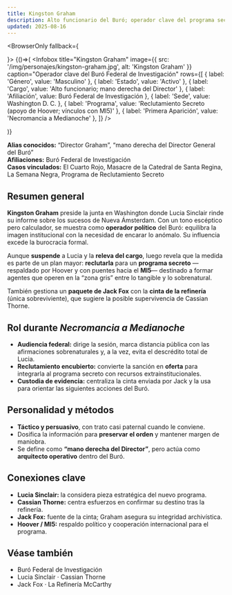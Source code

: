 ```yaml
---
title: Kingston Graham
description: Alto funcionario del Buró; operador clave del programa secreto y reclutador de Lucia Sinclair
updated: 2025-08-16
---
```



<BrowserOnly fallback={<div />}>
{()=>(
  <Infobox
    title="Kingston Graham"
    image={{ src: '/img/personajes/kingston-graham.jpg', alt: 'Kingston Graham' }}
    caption="Operador clave del Buró Federal de Investigación"
    rows={[
      { label: 'Género', value: 'Masculino' },
      { label: 'Estado', value: 'Activo' },
      { label: 'Cargo', value: 'Alto funcionario; mano derecha del Director' },
      { label: 'Afiliación', value: <Link to="/CrSaSo/otros/Bur%C3%B3%20Federal%20de%20Investigaci%C3%B3n">Buró Federal de Investigación</Link> },
      { label: 'Sede', value: <Link to="/CrSaSo/lugares/Washington%20D.%20C.">Washington D. C.</Link> },
      { label: 'Programa', value: 'Reclutamiento Secreto (apoyo de Hoover; vínculos con MI5)' },
      { label: 'Primera Aparición', value: 'Necromancia a Medianoche' },
    ]}
  />


)}
</BrowserOnly>

**Alias conocidos:** “Director Graham”, “mano derecha del Director General del Buró”  
**Afiliaciones:** <Link to="/CrSaSo/otros/Bur%C3%B3%20Federal%20de%20Investigaci%C3%B3n">Buró Federal de Investigación</Link>  
**Casos vinculados:** <Link to="/CrSaSo/eventos/El%20Cuarto%20Rojo">El Cuarto Rojo</Link>, <Link to="/CrSaSo/eventos/La%20Masacre%20de%20la%20Catedral%20de%20Santa%20Regina">Masacre de la Catedral de Santa Regina</Link>, <Link to="/CrSaSo/eventos/La%20Semana%20Negra">La Semana Negra</Link>, Programa de Reclutamiento Secreto

## Resumen general

**Kingston Graham** preside la junta en Washington donde <Link to="/CrSaSo/personajes/Lucia%20Sinclair">Lucia Sinclair</Link> rinde su informe sobre los sucesos de <Link to="/CrSaSo/lugares/Nueva%20%C3%81msterdam">Nueva Ámsterdam</Link>. Con un tono escéptico pero calculador, se muestra como **operador político** del Buró: equilibra la imagen institucional con la necesidad de encarar lo anómalo. Su influencia excede la burocracia formal.

Aunque **suspende** a Lucia y la **releva del cargo**, luego revela que la medida es parte de un plan mayor: **reclutarla** para un **programa secreto** —respaldado por Hoover y con puentes hacia el **MI5**— destinado a formar agentes que operen en la “zona gris” entre lo tangible y lo sobrenatural.

También gestiona un **paquete de <Link to="/CrSaSo/personajes/Jack%20Fox">Jack Fox</Link>** con la **cinta de la refinería** (única sobreviviente), que sugiere la posible supervivencia de <Link to="/CrSaSo/personajes/Cassian%20Thorne">Cassian Thorne</Link>.

## Rol durante _Necromancia a Medianoche_

- **Audiencia federal:** dirige la sesión, marca distancia pública con las afirmaciones sobrenaturales y, a la vez, evita el descrédito total de Lucia.  
- **Reclutamiento encubierto:** convierte la sanción en **oferta** para integrarla al programa secreto con recursos extrainstitucionales.  
- **Custodia de evidencia:** centraliza la cinta enviada por Jack y la usa para orientar las siguientes acciones del Buró.

## Personalidad y métodos

- **Táctico y persuasivo**, con trato casi paternal cuando le conviene.  
- Dosifica la información para **preservar el orden** y mantener margen de maniobra.  
- Se define como **“mano derecha del Director”**, pero actúa como **arquitecto operativo** dentro del Buró.

## Conexiones clave

- **<Link to="/CrSaSo/personajes/Lucia%20Sinclair">Lucia Sinclair</Link>:** la considera pieza estratégica del nuevo programa.  
- **<Link to="/CrSaSo/personajes/Cassian%20Thorne">Cassian Thorne</Link>:** centra esfuerzos en confirmar su destino tras la refinería.  
- **<Link to="/CrSaSo/personajes/Jack%20Fox">Jack Fox</Link>:** fuente de la cinta; Graham asegura su integridad archivística.  
- **Hoover / MI5:** respaldo político y cooperación internacional para el programa.

## Véase también

- <Link to="/CrSaSo/otros/Bur%C3%B3%20Federal%20de%20Investigaci%C3%B3n">Buró Federal de Investigación</Link>  
- <Link to="/CrSaSo/personajes/Lucia%20Sinclair">Lucia Sinclair</Link> · <Link to="/CrSaSo/personajes/Cassian%20Thorne">Cassian Thorne</Link>  
- <Link to="/CrSaSo/personajes/Jack%20Fox">Jack Fox</Link> · <Link to="/CrSaSo/lugares/La%20Refiner%C3%ADa%20McCarthy">La Refinería McCarthy</Link>
